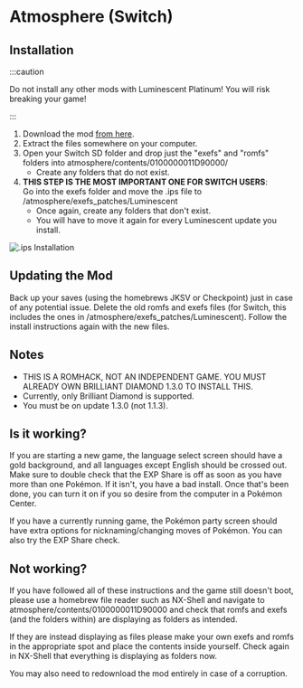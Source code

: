 
# Atmosphere (Switch)

## Installation

:::caution

Do not install any other mods with Luminescent Platinum! You will risk breaking your game!

:::

1. Download the mod [from here](https://www.nexusmods.com/pokemonbdsp/mods/1).
2. Extract the files somewhere on your computer.
3. Open your Switch SD folder and drop just the "exefs" and "romfs" folders into atmosphere/contents/0100000011D90000/
    - Create any folders that do not exist.
4. **THIS STEP IS THE MOST IMPORTANT ONE FOR SWITCH USERS**:  
   Go into the exefs folder and move the .ips file to /atmosphere/exefs_patches/Luminescent
    - Once again, create any folders that don't exist.
    - You will have to move it again for every Luminescent update you install.

![.ips Installation](/img/exefs_install.png)

## Updating the Mod

Back up your saves (using the homebrews JKSV or Checkpoint) just in case of any potential issue. Delete the old romfs and exefs files (for Switch, this includes the ones in /atmosphere/exefs_patches/Luminescent). Follow the install instructions again with the new files.

## Notes

- THIS IS A ROMHACK, NOT AN INDEPENDENT GAME. YOU MUST ALREADY OWN BRILLIANT DIAMOND 1.3.0 TO INSTALL THIS.
- Currently, only Brilliant Diamond is supported.
- You must be on update 1.3.0 (not 1.1.3).

## Is it working?

If you are starting a new game, the language select screen should have a gold background, and all languages except English should be crossed out. Make sure to double check that the EXP Share is off as soon as you have more than one Pokémon. If it isn't, you have a bad install. Once that's been done, you can turn it on if you so desire from the computer in a Pokémon Center.

If you have a currently running game, the Pokémon party screen should have extra options for nicknaming/changing moves of Pokémon. You can also try the EXP Share check.

## Not working?

If you have followed all of these instructions and the game still doesn't boot, please use a homebrew file reader such as NX-Shell and navigate to atmosphere/contents/0100000011D90000 and check that romfs and exefs (and the folders within) are displaying as folders as intended.

If they are instead displaying as files please make your own exefs and romfs in the appropriate spot and place the contents inside yourself. Check again in NX-Shell that everything is displaying as folders now.

You may also need to redownload the mod entirely in case of a corruption.
